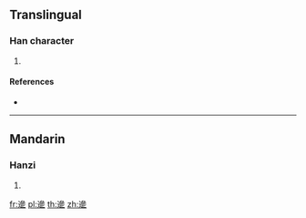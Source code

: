{{character info/new}}
==Translingual==

===Han character===
{{Han char|rn=162|rad=辵|as=11|sn=15|four=|canj=YIIH}}

# {{defn|Han|sort=辵11}}

====References====
* {{Han ref|kx=1264.020|dkj=39078|dj=1759.110|hdz=63880.070|uh=906A|ud=36970}}

----

==Mandarin==

===Hanzi===
{{cmn-hanzi|pin=[[cè]] ([[ce4]]), [[shì]] ([[shi4]])|wg=ts'e<sup>4</sup>, shih<sup>4</sup>}}

# {{defn|lang=cmn|sort=辵11}}

[[fr:遪]]
[[pl:遪]]
[[th:遪]]
[[zh:遪]]